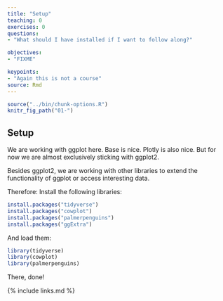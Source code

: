 ```yaml
---
title: "Setup"
teaching: 0
exercises: 0
questions: 
- "What should I have installed if I want to follow along?"

objectives:
- "FIXME"

keypoints:
- "Again this is not a course"
source: Rmd
---
```


```r
source("../bin/chunk-options.R")
knitr_fig_path("01-")
```


## Setup

We are working with ggplot here. Base is nice. Plotly is also nice. But for now 
we are almost exclusively sticking with ggplot2.

Besides ggplot2, we are working with other libraries to extend the functionality
of ggplot or access interesting data.

Therefore: Install the following libraries:
```r
install.packages("tidyverse")
install.packages("cowplot")
install.packages("palmerpenguins")
install.packages("ggExtra")
```

And load them:

```r
library(tidyverse)
library(cowplot)
library(palmerpenguins)
```


There, done!




{% include links.md %}